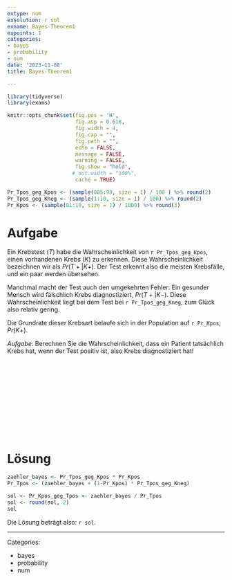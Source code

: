 ```yaml
---
extype: num
exsolution: r sol
exname: Bayes-Theorem1
expoints: 1
categories:
- bayes
- probability
- num
date: '2023-11-08'
title: Bayes-Theorem1

---
```




```r
library(tidyverse)
library(exams)
```


```r
knitr::opts_chunk$set(fig.pos = 'H',
                      fig.asp = 0.618,
                      fig.width = 4,
                      fig.cap = "", 
                      fig.path = "",
                      echo = FALSE,
                      message = FALSE,
                      warning = FALSE,
                      fig.show = "hold",
                     # out.width = "100%",
                      cache = TRUE)
```




```r
Pr_Tpos_geg_Kpos <- (sample(085:99, size = 1) / 100 ) %>% round(2)
Pr_Tpos_geg_Kneg <- (sample(1:10, size = 1) / 100) %>% round(2)
Pr_Kpos <- (sample(01:10, size = 1) / 1000) %>% round(3)
```




# Aufgabe

Ein Krebstest ($T$) habe die Wahrscheinlichkeit von ``r Pr_Tpos_geg_Kpos``, einen vorhandenen Krebs ($K$) zu erkennen.
Diese Wahrscheinlichkeit bezeichnen wir als $Pr(T+|K+)$.
Der Test erkennt also die meisten Krebsfälle, und ein paar werden übersehen.

Manchmal macht der Test auch den umgekehrten Fehler: Ein gesunder Mensch wird fälschlich Krebs diagnostiziert, $Pr(T+|K-)$.
Diese Wahrscheinlichkeit liegt bei dem Test bei ``r Pr_Tpos_geg_Kneg``, 
zum Glück also relativ gering.


Die Grundrate dieser Krebsart belaufe sich in der Population auf ``r Pr_Kpos``, $Pr(K+)$.

*Aufgabe*: Berechnen Sie die Wahrscheinlichkeit,
dass ein Patient tatsächlich Krebs hat, wenn der Test positiv ist, also Krebs diagnostiziert hat!



</br>
</br>
</br>
</br>
</br>
</br>
</br>
</br>
</br>
</br>

# Lösung



```r
zaehler_bayes <- Pr_Tpos_geg_Kpos * Pr_Kpos
Pr_Tpos <- (zaehler_bayes + (1-Pr_Kpos) * Pr_Tpos_geg_Kneg)

sol <- Pr_Kpos_geg_Tpos <- zaehler_bayes / Pr_Tpos 
sol <- round(sol, 2)
sol
```


Die Lösung beträgt also: ``r sol``.




---

Categories: 

- bayes
- probability
- num

